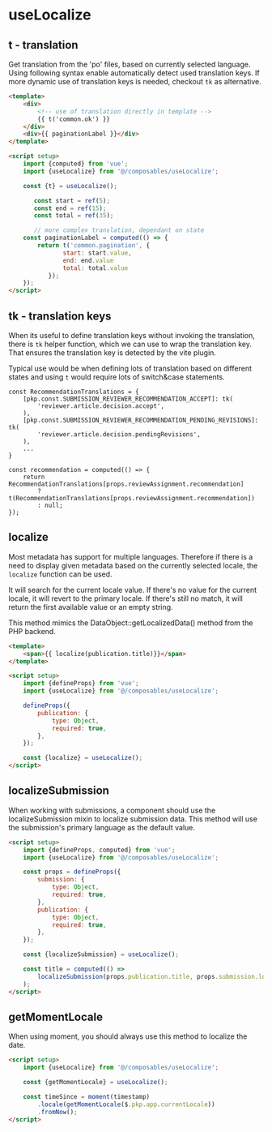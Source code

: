 
<Meta title="Composables/useLocalize" />

# useLocalize

## t - translation

Get translation from the 'po' files, based on currently selected language. Using following syntax enable automatically detect used translation keys. If more dynamic use of translation keys is needed, checkout `tk` as alternative.

```html
<template>
	<div>
		<!-- use of translation directly in template -->
		{{ t('common.ok') }}
	</div>
	<div>{{ paginationLabel }}</div>
</template>

<script setup>
	import {computed} from 'vue';
	import {useLocalize} from '@/composables/useLocalize';

	const {t} = useLocalize();

	   const start = ref(5);
	   const end = ref(15);
	   const total = ref(35);

	   // more complex translation, dependant on state
	const paginationLabel = computed(() => {
		return t('common.pagination', {
	           start: start.value,
	           end: end.value
	           total: total.value
	       });
	});
</script>
```

## tk - translation keys

When its useful to define translation keys without invoking the translation, there is `tk` helper function, which we can use to wrap the translation key. That ensures the translation key is detected by the vite plugin.

Typical use would be when defining lots of translation based on different states and using `t` would require lots of switch&case statements.

```
const RecommendationTranslations = {
    [pkp.const.SUBMISSION_REVIEWER_RECOMMENDATION_ACCEPT]: tk(
        'reviewer.article.decision.accept',
    ),
    [pkp.const.SUBMISSION_REVIEWER_RECOMMENDATION_PENDING_REVISIONS]: tk(
        'reviewer.article.decision.pendingRevisions',
    ),
    ...
}

const recommendation = computed(() => {
    return RecommendationTranslations[props.reviewAssignment.recommendation]
        ? t(RecommendationTranslations[props.reviewAssignment.recommendation])
        : null;
});

```

## localize

Most metadata has support for multiple languages. Therefore if there is a need to display given metadata based on the currently selected locale, the `localize` function can be used.

It will search for the current locale value. If there's no value for the current locale, it will revert to the primary locale. If there's still no match, it will return the first available value or an empty string.

This method mimics the DataObject::getLocalizedData() method from the PHP backend.

```html
<template>
	<span>{{ localize(publication.title)}}</span>
</template>

<script setup>
	import {defineProps} from 'vue';
	import {useLocalize} from '@/composables/useLocalize';

	defineProps({
		publication: {
			type: Object,
			required: true,
		},
	});

	const {localize} = useLocalize();
</script>
```

## localizeSubmission

When working with submissions, a component should use the localizeSubmission mixin to localize submission data. This method will use the submission's primary language as the default value.

```html
<script setup>
	import {defineProps, computed} from 'vue';
	import {useLocalize} from '@/composables/useLocalize';

	const props = defineProps({
		submission: {
			type: Object,
			required: true,
		},
		publication: {
			type: Object,
			required: true,
		},
	});

	const {localizeSubmission} = useLocalize();

	const title = computed(() =>
		localizeSubmission(props.publication.title, props.submission.locale),
	);
</script>
```

## getMomentLocale

When using moment, you should always use this method to localize the date.

```html
<script setup>
	import {useLocalize} from '@/composables/useLocalize';

	const {getMomentLocale} = useLocalize();

	const timeSince = moment(timestamp)
		.locale(getMomentLocale($.pkp.app.currentLocale))
		.fromNow();
</script>
```
